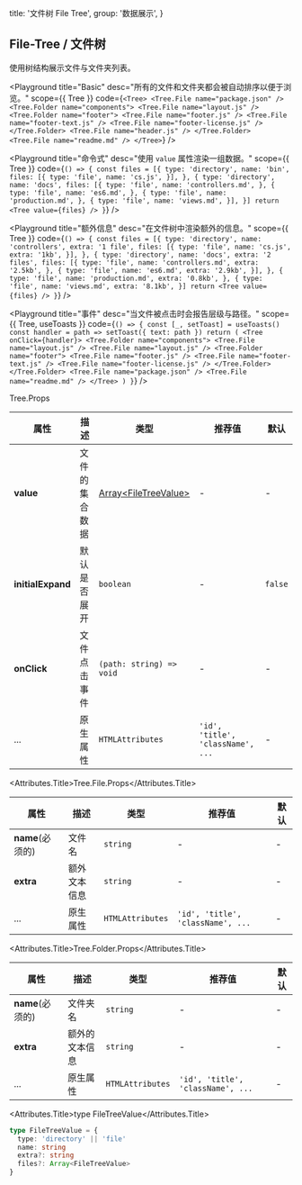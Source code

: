 
  title: '文件树 File Tree',
  group: '数据展示',
}

## File-Tree / 文件树

使用树结构展示文件与文件夹列表。

<Playground
  title="Basic"
  desc="所有的文件和文件夹都会被自动排序以便于浏览。"
  scope={{ Tree }}
  code={`
<Tree>
  <Tree.File name="package.json" />
  <Tree.Folder name="components">
    <Tree.File name="layout.js" />
    <Tree.Folder name="footer">
      <Tree.File name="footer.js" />
      <Tree.File name="footer-text.js" />
      <Tree.File name="footer-license.js" />
    </Tree.Folder>
    <Tree.File name="header.js" />
  </Tree.Folder>
  <Tree.File name="readme.md" />
</Tree>
`} />


<Playground
  title="命令式"
  desc="使用 `value` 属性渲染一组数据。"
  scope={{ Tree }}
  code={`
() => {
  const files = [{
    type: 'directory',
    name: 'bin',
    files: [{
      type: 'file',
      name: 'cs.js',
    }],
  }, {
    type: 'directory',
    name: 'docs',
    files: [{
      type: 'file',
      name: 'controllers.md',
    }, {
      type: 'file',
      name: 'es6.md',
    }, {
      type: 'file',
      name: 'production.md',
    }, {
      type: 'file',
      name: 'views.md',
    }],
  }]
  return <Tree value={files} />
}
`} />


<Playground
  title="额外信息"
  desc="在文件树中渲染额外的信息。"
  scope={{ Tree }}
  code={`
() => {
  const files = [{
    type: 'directory',
    name: 'controllers',
    extra: '1 file',
    files: [{
      type: 'file',
      name: 'cs.js',
      extra: '1kb',
    }],
  }, {
    type: 'directory',
    name: 'docs',
    extra: '2 files',
    files: [{
      type: 'file',
      name: 'controllers.md',
      extra: '2.5kb',
    }, {
      type: 'file',
      name: 'es6.md',
      extra: '2.9kb',
    }],
  }, {
     type: 'file',
     name: 'production.md',
     extra: '0.8kb',
   }, {
     type: 'file',
     name: 'views.md',
     extra: '8.1kb',
   }]
  return <Tree value={files} />
}
`} />

<Playground
  title="事件"
  desc="当文件被点击时会报告层级与路径。"
  scope={{ Tree, useToasts }}
  code={`
() => {
  const [_, setToast] = useToasts()
  const handler = path => setToast({ text: path })
  return (
    <Tree onClick={handler}>
      <Tree.Folder name="components">
        <Tree.File name="layout.js" />
        <Tree.File name="layout.js" />
        <Tree.Folder name="footer">
          <Tree.File name="footer.js" />
          <Tree.File name="footer-text.js" />
          <Tree.File name="footer-license.js" />
        </Tree.Folder>
      </Tree.Folder>
      <Tree.File name="package.json" />
      <Tree.File name="readme.md" />
    </Tree>
  )
}
`} />


<Attributes edit="/pages/zh-cn/components/file-tree.mdx">
<Attributes.Title>Tree.Props</Attributes.Title>

| 属性 | 描述 | 类型 | 推荐值 | 默认
| ---------- | ---------- | ---- |  -------------- | ------ |
| **value** | 文件的集合数据 | [Array<FileTreeValue\>](#type-filetreevalue) | - | - |
| **initialExpand** | 默认是否展开 | `boolean` | - | `false` |
| **onClick** | 文件点击事件 | `(path: string) => void` | - | - |
| ... | 原生属性 | `HTMLAttributes` | `'id', 'title', 'className', ...` | - |

<Attributes.Title>Tree.File.Props</Attributes.Title>

| 属性 | 描述 | 类型 | 推荐值 | 默认
| ---------- | ---------- | ---- |  -------------- | ------ |
| **name**(必须的) | 文件名 | `string` | - | - |
| **extra** | 额外文本信息 | `string` | - | - |
| ... | 原生属性 | `HTMLAttributes` | `'id', 'title', 'className', ...` | - |

<Attributes.Title>Tree.Folder.Props</Attributes.Title>

| 属性 | 描述 | 类型 | 推荐值 | 默认
| ---------- | ---------- | ---- |  -------------- | ------ |
| **name**(必须的) | 文件夹名 | `string` | - | - |
| **extra** | 额外的文本信息 | `string` | - | - |
| ... | 原生属性 | `HTMLAttributes` | `'id', 'title', 'className', ...` | - |

<Attributes.Title>type FileTreeValue</Attributes.Title>

```ts
type FileTreeValue = {
  type: 'directory' || 'file'
  name: string
  extra?: string
  files?: Array<FileTreeValue>
}
```

</Attributes>

